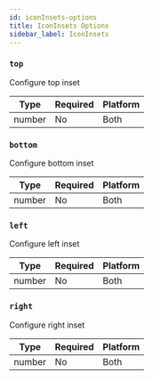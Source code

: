 ```yaml
---
id: iconInsets-options
title: IconInsets Options
sidebar_label: IconInsets
---
```


### `top`

Configure top inset

| Type   | Required | Platform |
| ------ | -------- | -------- |
| number | No       | Both     |

### `bottom`

Configure bottom inset

| Type   | Required | Platform |
| ------ | -------- | -------- |
| number | No       | Both     |

### `left`

Configure left inset

| Type   | Required | Platform |
| ------ | -------- | -------- |
| number | No       | Both     |

### `right`

Configure right inset

| Type   | Required | Platform |
| ------ | -------- | -------- |
| number | No       | Both     |